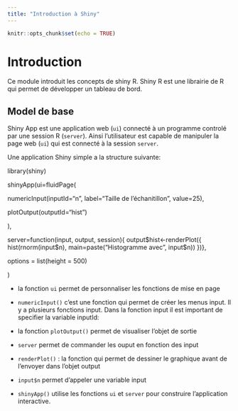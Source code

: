 ```yaml
---
title: "Introduction à Shiny"
---
```


```r
knitr::opts_chunk$set(echo = TRUE)
```

# Introduction

Ce module introduit les concepts de shiny R. Shiny R est une librairie de R qui permet de développer un tableau de bord.

## Model de base

Shiny App est une application web (`ui`) connecté à un programme controlé par une session R (`server`). Ainsi l'utilisateur est capable de manipuler la page web (`ui`) qui est connecté à la session `server`.

Une application Shiny simple a la structure suivante:

::: callout-note
library(shiny)

shinyApp(ui=fluidPage(

numericInput(inputId="n", label="Taille de l'échanitillon", value=25),

plotOutput(outputId="hist")

),

server=function(input, output, session){ output$hist<-renderPlot({ hist(rnorm(input$n), main=paste("Histogramme avec", input\$n)) })},

options = list(height = 500)

)
:::

-   la fonction `ui` permet de personnaliser les fonctions de mise en page

-   `numericInput()` c'est une fonction qui permet de créer les menus input. Il y a plusieurs fonctions input. Dans la fonction input il est important de specifier la variable inputId:

-   la fonction `plotOutput()` permet de visualiser l'objet de sortie

-   `server` permet de commander les ouput en fonction des input

-   `renderPlot()` : la fonction qui permet de dessiner le graphique avant de l'envoyer dans l'objet output

-   `input$n` permet d'appeler une variable input

-   `shinyApp()` utilise les fonctions `ui` et `server` pour construire l'application interactive.
